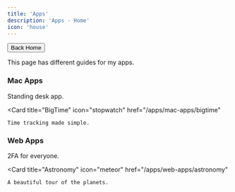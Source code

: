 ```yaml
---
title: 'Apps'
description: 'Apps - Home'
icon: 'house'
---
```

[<button class="borderedButton"><Icon icon="arrow-left" /> Back Home</button>](/)

This page has different guides for my apps.

### Mac Apps
<CardGroup cols={2}>
  <Card
    title="Stand"
    icon="person"
    href="/apps/mac-apps/stand"
  >
    Standing desk app.
  </Card>

  <Card
    title="BigTime"
    icon="stopwatch"
    href="/apps/mac-apps/bigtime"
  >
    Time tracking made simple.
  </Card>
</CardGroup>

### Web Apps
<CardGroup>
  <Card
    title="tewFA"
    icon="shield-halved"
    href="/apps/web-apps/tewfa"
  >
    2FA for everyone.
  </Card>

  <Card
    title="Astronomy"
    icon="meteor"
    href="/apps/web-apps/astronomy"
  >
    A beautiful tour of the planets.
  </Card>
</CardGroup>
